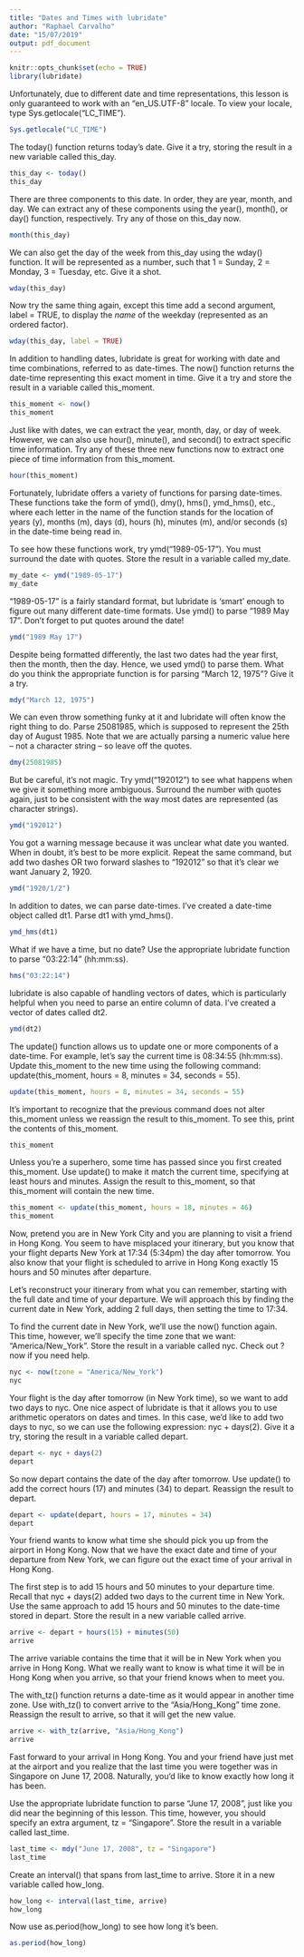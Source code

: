 ```yaml
---
title: "Dates and Times with lubridate"
author: "Raphael Carvalho"
date: "15/07/2019"
output: pdf_document
---
```


```r
knitr::opts_chunk$set(echo = TRUE)
library(lubridate)
```

Unfortunately, due to different date and time representations, this lesson is only guaranteed to work with an "en_US.UTF-8" locale. To view your locale, type Sys.getlocale("LC_TIME").

```r
Sys.getlocale("LC_TIME")
```

The today() function returns today's date. Give it a try, storing the result in a new variable called this_day.

```r
this_day <- today()
this_day
```

There are three components to this date. In order, they are year, month, and day. We can extract any of these components using the year(), month(), or day() function, respectively. Try any of those on this_day now.

```r
month(this_day)
```


We can also get the day of the week from this_day using the wday() function. It will be represented as a number, such that 1 = Sunday, 2 = Monday, 3 = Tuesday, etc. Give it a shot.

```r
wday(this_day)
```

Now try the same thing again, except this time add a second argument, label = TRUE, to display the *name* of the weekday (represented as an ordered factor).


```r
wday(this_day, label = TRUE)
```

In addition to handling dates, lubridate is great for working with date and time combinations, referred to as date-times. The now() function returns the date-time representing this exact moment in time. Give it a try and store the result in a variable called this_moment.

```r
this_moment <- now()
this_moment
```

Just like with dates, we can extract the year, month, day, or day of week. However, we can also use hour(), minute(), and second() to extract specific time information. Try any of these three new functions now to extract one piece of time information from this_moment.

```r
hour(this_moment)
```

Fortunately, lubridate offers a variety of functions for parsing date-times. These functions take the form of ymd(), dmy(), hms(), ymd_hms(), etc., where each letter in the name of the function stands for the location of years (y), months (m), days (d), hours (h), minutes (m), and/or seconds (s) in the date-time being read in.

To see how these functions work, try ymd("1989-05-17"). You must surround the date with quotes. Store the result in a variable called my_date.


```r
my_date <- ymd("1989-05-17")
my_date
```

"1989-05-17" is a fairly standard format, but lubridate is 'smart' enough to figure out many different date-time formats. Use ymd() to parse "1989 May 17". Don't forget to put quotes around the date!


```r
ymd("1989 May 17")
```

Despite being formatted differently, the last two dates had the year first, then the month, then the day. Hence, we used ymd() to parse them. What do you think the appropriate function is for parsing "March 12, 1975"? Give it a try.

```r
mdy("March 12, 1975")
```

We can even throw something funky at it and lubridate will often know the right thing to do. Parse 25081985, which is supposed to represent the 25th day of August 1985. Note that we are actually parsing a numeric value here -- not a character string -- so leave off the quotes.

```r
dmy(25081985)
```

But be careful, it's not magic. Try ymd("192012") to see what happens when we give it something more ambiguous. Surround the number with quotes again, just to be consistent with the way most dates are represented (as character strings).

```r
ymd("192012")
```

You got a warning message because it was unclear what date you wanted. When in doubt, it's best to be more explicit. Repeat the same command, but add two dashes OR two forward slashes to "192012" so that it's clear we want January 2, 1920.

```r
ymd("1920/1/2")
```

In addition to dates, we can parse date-times. I've created a date-time object called dt1. Parse dt1 with ymd_hms().

```r
ymd_hms(dt1)
```

What if we have a time, but no date? Use the appropriate lubridate function to parse "03:22:14" (hh:mm:ss).

```r
hms("03:22:14")
```

lubridate is also capable of handling vectors of dates, which is particularly helpful when you need to parse an entire column of data. I've created a vector of dates called dt2.

```r
ymd(dt2)
```

The update() function allows us to update one or more components of a date-time. For example, let's say the current time is 08:34:55 (hh:mm:ss). Update this_moment to the new time using the following command: update(this_moment, hours = 8, minutes = 34, seconds = 55).

```r
update(this_moment, hours = 8, minutes = 34, seconds = 55)
```

It's important to recognize that the previous command does not alter this_moment unless we reassign the result to this_moment. To see this, print the contents of this_moment.

```r
this_moment
```

Unless you're a superhero, some time has passed since you first created this_moment. Use update() to make it match the current time, specifying at least hours and minutes. Assign the result to this_moment, so that this_moment will contain the new time.

```r
this_moment <- update(this_moment, hours = 18, minutes = 46)
this_moment
```

Now, pretend you are in New York City and you are planning to visit a friend in Hong Kong. You seem to have misplaced your itinerary, but you know that your flight departs New York at 17:34 (5:34pm) the day after tomorrow. You also know that your flight is scheduled to arrive in Hong Kong exactly 15 hours and 50 minutes after departure.

Let's reconstruct your itinerary from what you can remember, starting with the full date and time of your departure. We will approach this by finding the current date in New York, adding 2 full days, then setting the time to 17:34.

To find the current date in New York, we'll use the now() function again. This time, however, we'll specify the time zone that we want: "America/New_York". Store the result in a variable called nyc. Check out ?now if you need help.

```r
nyc <- now(tzone = "America/New_York")
nyc
```

Your flight is the day after tomorrow (in New York time), so we want to add two days to nyc. One nice aspect of lubridate is that it allows you to use arithmetic operators on dates and times. In this case, we'd like to add two days to nyc, so we can use the following expression: nyc + days(2). Give it a try, storing the result in a variable called depart.

```r
depart <- nyc + days(2)
depart
```

So now depart contains the date of the day after tomorrow. Use update() to add the correct hours (17) and minutes (34) to depart. Reassign the result to depart.

```r
depart <- update(depart, hours = 17, minutes = 34)
depart
```

Your friend wants to know what time she should pick you up from the airport in Hong Kong. Now that we have the exact date and time of your departure from New York, we can figure out the exact time of your arrival in Hong Kong.

The first step is to add 15 hours and 50 minutes to your departure time. Recall that nyc + days(2) added two days to the current time in New York. Use the same approach to add 15 hours and 50 minutes to the date-time stored in depart. Store the result in a new variable called arrive.


```r
arrive <- depart + hours(15) + minutes(50)
arrive
```

The arrive variable contains the time that it will be in New York when you arrive in Hong Kong. What we really want to know is what time it will be in Hong Kong when you arrive, so that your friend knows when to meet you.

The with_tz() function returns a date-time as it would appear in another time zone. Use with_tz() to convert arrive to the "Asia/Hong_Kong" time zone. Reassign the result to arrive, so that it will get the new value. 

```r
arrive <- with_tz(arrive, "Asia/Hong_Kong")
arrive
```

Fast forward to your arrival in Hong Kong. You and your friend have just met at the airport and you realize that the last time you were together was in Singapore on June 17, 2008. Naturally, you'd like to know exactly how long it has been.

Use the appropriate lubridate function to parse "June 17, 2008", just like you did near the beginning of this lesson. This time, however, you should specify an extra argument, tz = "Singapore". Store the result in a variable called last_time.

```r
last_time <- mdy("June 17, 2008", tz = "Singapore")
last_time
```

Create an interval() that spans from last_time to arrive. Store it in a new variable called how_long.

```r
how_long <- interval(last_time, arrive)
how_long
```

Now use as.period(how_long) to see how long it's been.

```r
as.period(how_long)
```

